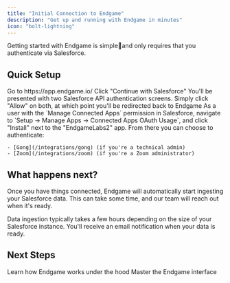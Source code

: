 ```yaml
---
title: "Initial Connection to Endgame"
description: "Get up and running with Endgame in minutes"
icon: "bolt-lightning"
---
```


Getting started with Endgame is simpleand only requires that you authenticate via Salesforce.

## Quick Setup

<Steps>
  <Step title="Navigate to Endgame">
    Go to https://app.endgame.io/
  </Step>
  <Step title="Authenticate with Salesforce">
    Click "Continue with Salesforce"
  </Step>
  <Step title="Grant API permissions">
    You'll be presented with two Salesforce API authentication screens.  Simply click "Allow" on both, at which point you'll be redirected back to Endgame
  </Step>
  <Step title="Approve Salesforce Connected App">
    As a user with the `Manage Connected Apps` permission in Salesforce, navigate to `Setup -> Manage Apps -> Connected Apps OAuth Usage`, and click "Install" next to the "EndgameLabs2" app.
  </Step>
  <Step title="Connect additional integrations">
    From there you can choose to authenticate:

    - [Gong](/integrations/gong) (if you're a technical admin)
    - [Zoom](/integrations/zoom) (if you're a Zoom administrator)
  </Step>
</Steps>

## What happens next?

Once you have things connected, Endgame will automatically start ingesting your Salesforce data. This can take some time, and our team will reach out when it's ready.

<Info>
  Data ingestion typically takes a few hours depending on the size of your Salesforce instance. You'll receive an email notification when your data is ready.
</Info>

## Next Steps

<CardGroup cols={2}>
  <Card title="Core Concepts" icon="book" href="/core-concepts">
    Learn how Endgame works under the hood
  </Card>
  <Card title="Navigate Endgame" icon="compass" href="/navigating-endgame">
    Master the Endgame interface
  </Card>
</CardGroup>